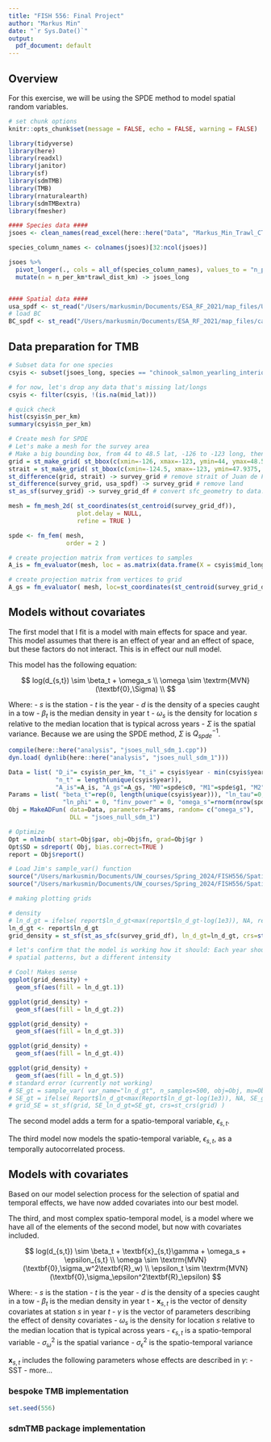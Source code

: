 ```yaml
---
title: "FISH 556: Final Project"
author: "Markus Min"
date: "`r Sys.Date()`"
output:
  pdf_document: default
---
```


## Overview

For this exercise, we will be using the SPDE method to model spatial random variables.


```r
# set chunk options
knitr::opts_chunk$set(message = FALSE, echo = FALSE, warning = FALSE)
```


```r
library(tidyverse)
library(here)
library(readxl)
library(janitor)
library(sf)
library(sdmTMB)
library(TMB)
library(rnaturalearth)
library(sdmTMBextra)
library(fmesher)

#### Species data ####
jsoes <- clean_names(read_excel(here::here("Data", "Markus_Min_Trawl_CTD_Chl_Nuts_Thorson_Scheuerell_5.2.24_FINAL.xlsx")))

species_column_names <- colnames(jsoes)[32:ncol(jsoes)]

jsoes %>% 
  pivot_longer(., cols = all_of(species_column_names), values_to = "n_per_km", names_to = "species") %>% 
  mutate(n = n_per_km*trawl_dist_km) -> jsoes_long


#### Spatial data ####
usa_spdf <- st_read("/Users/markusmin/Documents/ESA_RF_2021/map_files/USA_adm0.shp")
# load BC
BC_spdf <- st_read("/Users/markusmin/Documents/ESA_RF_2021/map_files/canada/lpr_000b16a_e.shp")
```


## Data preparation for TMB

```r
# Subset data for one species
csyis <- subset(jsoes_long, species == "chinook_salmon_yearling_interior_sp")

# for now, let's drop any data that's missing lat/longs
csyis <- filter(csyis, !(is.na(mid_lat)))

# quick check
hist(csyis$n_per_km)
summary(csyis$n_per_km)

# Create mesh for SPDE
# Let's make a mesh for the survey area
# Make a big bounding box, from 44 to 48.5 lat, -126 to -123 long, then take difference with land
grid = st_make_grid( st_bbox(c(xmin=-126, xmax=-123, ymin=44, ymax=48.5)), n=c(10,40), crs = "WGS84")
strait = st_make_grid( st_bbox(c(xmin=-124.5, xmax=-123, ymin=47.9375, ymax=48.5)), n=c(5,5), crs = "WGS84")
st_difference(grid, strait) -> survey_grid # remove strait of Juan de Fuca
st_difference(survey_grid, usa_spdf) -> survey_grid # remove land
st_as_sf(survey_grid) -> survey_grid_df # convert sfc_geometry to data.frame

mesh = fm_mesh_2d( st_coordinates(st_centroid(survey_grid_df)), 
                   plot.delay = NULL, 
                   refine = TRUE )

spde <- fm_fem( mesh, 
                order = 2 )

# create projection matrix from vertices to samples
A_is = fm_evaluator(mesh, loc = as.matrix(data.frame(X = csyis$mid_long, Y = csyis$mid_lat)))$proj$A

# create projection matrix from vertices to grid
A_gs = fm_evaluator( mesh, loc=st_coordinates(st_centroid(survey_grid_df)))$proj$A
```




## Models without covariates

The first model that I fit is a model with main effects for space and year. This model assumes that there is an effect of year and an effect of space, but these factors do not interact. This is in effect our null model.

This model has the following equation:

$$
log(d_{s,t}) \sim \beta_t + \omega_s \\
\omega \sim \textrm{MVN}(\textbf{0},\Sigma) \\
$$

Where:
- $s$ is the station
- $t$ is the year
- $d$ is the density of a species caught in a tow
- $\beta_t$ is the median density in year t
- $\omega_s$ is the density for location $s$ relative to the median location that is typical across years
- $\Sigma$ is the spatial variance. Because we are using the SPDE method, $\Sigma$ is $Q_{spde}^{-1}$.


```r
compile(here::here("analysis", "jsoes_null_sdm_1.cpp"))
dyn.load( dynlib(here::here("analysis", "jsoes_null_sdm_1")))

Data = list( "D_i"= csyis$n_per_km, "t_i" = csyis$year - min(csyis$year), 
             "n_t" = length(unique(csyis$year)),
             "A_is"=A_is, "A_gs"=A_gs, "M0"=spde$c0, "M1"=spde$g1, "M2"=spde$g2 )
Params = list( "beta_t"=rep(0, length(unique(csyis$year))), "ln_tau"=0, "ln_kappa"=0, 
               "ln_phi" = 0, "finv_power" = 0, "omega_s"=rnorm(nrow(spde$c0)))
Obj = MakeADFun( data=Data, parameters=Params, random= c("omega_s"),
                 DLL = "jsoes_null_sdm_1")

# Optimize
Opt = nlminb( start=Obj$par, obj=Obj$fn, grad=Obj$gr )
Opt$SD = sdreport( Obj, bias.correct=TRUE )
report = Obj$report()
```

```r
# Load Jim's sample_var() function
source("/Users/markusmin/Documents/UW_courses/Spring_2024/FISH556/Spatio-temporal-models-for-ecologists-1.0.0/Shared_functions/sample_var.R")
source("/Users/markusmin/Documents/UW_courses/Spring_2024/FISH556/Spatio-temporal-models-for-ecologists-1.0.0/Shared_functions/rmvnorm_prec.R")

# making plotting grids

# density
# ln_d_gt = ifelse( report$ln_d_gt<max(report$ln_d_gt-log(1e3)), NA, report$ln_d_gt )
ln_d_gt <- report$ln_d_gt
grid_density = st_sf(st_as_sfc(survey_grid_df), ln_d_gt=ln_d_gt, crs=st_crs(survey_grid_df) )

# let's confirm that the model is working how it should: Each year should have the same
# spatial patterns, but a different intensity

# Cool! Makes sense
ggplot(grid_density) +
  geom_sf(aes(fill = ln_d_gt.1))

ggplot(grid_density) +
  geom_sf(aes(fill = ln_d_gt.2))

ggplot(grid_density) +
  geom_sf(aes(fill = ln_d_gt.3))

ggplot(grid_density) +
  geom_sf(aes(fill = ln_d_gt.4))

ggplot(grid_density) +
  geom_sf(aes(fill = ln_d_gt.5))
# standard error (currently not working)
# SE_gt = sample_var( var_name="ln_d_gt", n_samples=500, obj=Obj, mu=Obj$env$last.par.best, prec=Opt$SD$jointPrecision )
# SE_gt = ifelse( Report$ln_d_gt<max(Report$ln_d_gt-log(1e3)), NA, SE_gt )
# grid_SE = st_sf(grid, SE_ln_d_gt=SE_gt, crs=st_crs(grid) )

```


The second model adds a term for a spatio-temporal variable, $\epsilon_{s,t}$.



The third model now models the spatio-temporal variable, $\epsilon_{s,t}$, as a temporally autocorrelated process.


## Models with covariates

Based on our model selection process for the selection of spatial and temporal effects, we have now added covariates into our best model.

The third, and most complex spatio-temporal model, is a model where we have all of the elements of the second model, but now with covariates included.

$$
log(d_{s,t}) \sim \beta_t + \textbf{x}_{s,t}\gamma + \omega_s + \epsilon_{s,t} \\
\omega \sim \textrm{MVN}(\textbf{0},\sigma_w^2\textbf{R}_w) \\
\epsilon_t \sim \textrm{MVN}(\textbf{0},\sigma_\epsilon^2\textbf{R}_\epsilon)
$$

Where:
- $s$ is the station
- $t$ is the year
- $d$ is the density of a species caught in a tow
- $\beta_t$ is the median density in year t
- $\textbf{x}_{s,t}$ is the vector of density covariates at station $s$ in year $t$
- $\gamma$ is the vector of parameters describing the effect of density covariates
- $\omega_s$ is the density for location $s$ relative to the median location that is typical across years
- $\epsilon_{s,t}$ is a spatio-temporal variable
- $\sigma_\omega^2$ is the spatial variance
- $\sigma_\epsilon^2$ is the spatio-temporal variance


$\textbf{x}_{s,t}$ includes the following parameters whose effects are described in $\gamma$:
- SST
- more...

### bespoke TMB implementation
```r


set.seed(556)


```



### sdmTMB package implementation






